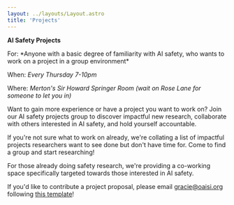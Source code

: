 ---
layout: ../layouts/Layout.astro
title: 'Projects'
---

**AI Safety Projects**

<div class='calloutbox'>
For: *Anyone with a basic degree of familiarity with AI safety, who wants to work on a project in a group environment*

When: *Every Thursday 7-10pm*

Where: *Merton's Sir Howard Springer Room (wait on Rose Lane for someone to let you in)*
</div>

Want to gain more experience or have a project you want to work on? Join our AI safety projects group to discover impactful new research, collaborate with others interested in AI safety, and hold yourself accountable.

If you're not sure what to work on already, we're collating a list of impactful projects researchers want to see done but don't have time for. Come to find a group and start researching!

For those already doing safety research, we're providing a co-working space specifically targeted towards those interested in AI safety.

If you'd like to contribute a project proposal, please email [gracie@oaisi.org](mailto:gracie@oaisi.org) following [this template](https://docs.google.com/document/d/1ydfcS6ihwF2dY5YBYyKrFRDd3O5TwkuwD_6dF25zadM/edit?usp=sharing)!